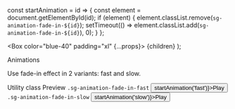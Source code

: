 const startAnimation = id => {
  const element = document.getElementById(id);
  if (element) {
    element.classList.remove(`sg-animation-fade-in-${id}`);
    setTimeout(() => element.classList.add(`sg-animation-fade-in-${id}`), 0);
  }
};

  <Box color="blue-40" padding="xl" {...props}>
    {children}
  </Box>
);

<Meta title="Utilities/Animations" />

<PageHeader type="utility">Animations</PageHeader>

Use fade-in effect in 2 variants: fast and slow.

<StoryVariantTable>
  <thead>
    <tr>
      <td>
        <Text weight="bold">Utility class</Text>
      </td>
      <td>
        <Text weight="bold">Preview</Text>
      </td>
    </tr>
  </thead>
  <tbody>
    <tr>
      <td>
        <code>.sg-animation-fade-in-fast</code>
      </td>
      <td>
        <BlueBox className="sg-animation-fade-in-fast" id="fast">
          <Button onClick={() => startAnimation('fast')}>Play</Button>
        </BlueBox>
      </td>
    </tr>
    <tr>
      <td>
        <code>.sg-animation-fade-in-slow</code>
      </td>
      <td>
        <BlueBox className="sg-animation-fade-in-slow" id="slow">
          <Button onClick={() => startAnimation('slow')}>Play</Button>
        </BlueBox>
      </td>
    </tr>
  </tbody>
</StoryVariantTable>
